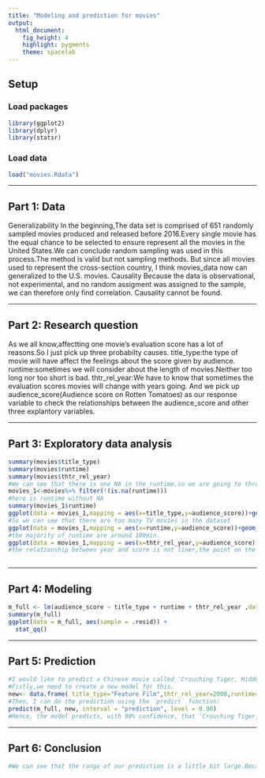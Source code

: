 ---
title: "Modeling and prediction for movies"
output: 
  html_document: 
    fig_height: 4
    highlight: pygments
    theme: spacelab
---

## Setup

### Load packages

```{r load-packages, message = FALSE}
library(ggplot2)
library(dplyr)
library(statsr)
```

### Load data


```{r load-data}
load("movies.Rdata")
```



* * * 

## Part 1: Data
Generalizability In the beginning,The data set is comprised of 651 randomly sampled movies produced and released before 2016.Every single movie has the equal chance to be selected to ensure represent all the movies in the United States.We can conclude random sampling was used in this process.The method is valid but not sampling methods. But since all movies used to represent the cross-section country, I think  movies_data now can generalized to the U.S. movies.
Causality Because the data is observational, not experimental, and no random assigment was assigned to the sample, we can therefore only find correlation. Causality cannot be found.

* * *

## Part 2: Research question
As we all know,affectting one movie's evaluation score has a lot of reasons.So I just pick up three probabilty causes.
title_type:the type of movie will have affect the feelings about the score given by audience.
runtime:sometimes we will consider about the length of movies.Neither too long nor too short is bad.
thtr_rel_year:We have to know that sometimes the evaluation scores movies will change with years going.
And we pick up audience_score(Audience score on Rotten Tomatoes) as our response variable to check the relationships between the audience_score and other three explantory variables.


* * *

## Part 3: Exploratory data analysis

```{r}
summary(movies$title_type)
summary(movies$runtime)
summary(movies$thtr_rel_year)
#We can see that there is one NA in the runtime,so we are going to throw it.
movies_1<-movies%>% filter(!(is.na(runtime)))
#here is runtime without NA
summary(movies_1$runtime)
ggplot(data = movies_1,mapping = aes(x=title_type,y=audience_score))+geom_boxplot(col=c("red","green","purple"))
#So we can see that there are too many TV movies in the dataset
ggplot(data = movies_1,mapping = aes(x=runtime,y=audience_score))+geom_point()
#the majority of runtime are around 100min.
ggplot(data = movies_1,mapping = aes(x=thtr_rel_year,y=audience_score))+geom_point()
#the relationship between year and score is not liner,the point on the scatterplot is chaotic.



```


* * *

## Part 4: Modeling

```{r}
m_full <- lm(audience_score ~ title_type + runtime + thtr_rel_year ,data = movies_1)
summary(m_full)
ggplot(data = m_full, aes(sample = .resid)) +
  stat_qq()
```


* * *

## Part 5: Prediction

```{r}
#I would like to predict a Chinese movie called 'Crouching Tiger, Hidden Dragon',it was released in 2000 and runtime is 120min.
#Fistly,we need to create a new model for this.
new<- data.frame( title_type="Feature Film",thtr_rel_year=2000,runtime=120)
#Then, I can do the prediction using the `predict` function:
predict(m_full, new, interval = "prediction", level = 0.90)
#Hence, the model predicts, with 90% confidence, that 'Crouching Tiger, Hidden Dragon' with a 120min runtime feature film released in 2000 expected to have an evaluation score between 32.3 to 93.89
```


* * *

## Part 6: Conclusion
```{r}
#We can see that the range of our prediction is a little bit large.Becaues in our model Adjusted R-squared is 0.1493,which is not very large.So explanatory variables we picked up were not very good.There is a weak relationship between audience score and title types,runtime and released year.So I think using these data to predict in our model will not be a good idea.But we can also conclude that our audience score is relatively objective. 
```

